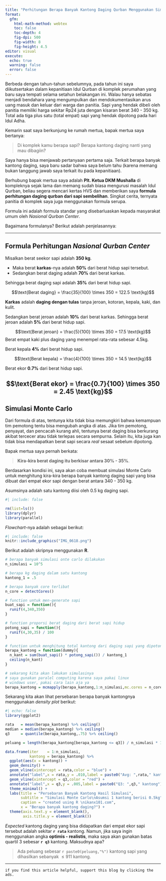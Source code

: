 ```yaml
---
title: "Perhitungan Berapa Banyak Kantong Daging Qurban Menggunakan Simulasi Monte Carlo"
format: 
  gfm:
    html-math-method: webtex
    toc: false
    toc-depth: 4
    fig-dpi: 500
    fig-width: 8
    fig-height: 4.5
editor: visual
execute:
  echo: true
  warning: false
  error: false
---
```


Berbeda dengan tahun-tahun sebelumnya, pada tahun ini saya diikutsertakan dalam kepanitiaan Idul Qurban di komplek perumahan yang baru saya tempati selama setahun belakangan ini. Walau hanya sebatas menjadi bendahara yang mengumpulkan dan mendokumentasikan arus uang masuk dan keluar dari warga dan panitia. Sapi yang hendak dibeli oleh panitia memiliki harga sekitar Rp24 juta dengan kisaran berat 340 - 350 kg. Total ada tiga plus satu (total empat) sapi yang hendak dipotong pada hari Idul Adha.

Kemarin saat saya berkunjung ke rumah mertua, bapak mertua saya bertanya:

> Di komplek kamu berapa sapi? Berapa kantong daging nanti yang mau dibagiin?

Saya hanya bisa menjawab pertanyaan pertama saja. Terkait berapa banyak kantong daging, saya baru sadar bahwa saya belum tahu (karena memang bukan tanggung jawab saya terkait itu pada kepanitiaan).

Berhubung bapak mertua saya adalah **Plt. Ketua DKM Mushalla** di kompleknya sejak lama dan memang sudah biasa mengurusi masalah Idul Qurban, beliau segera mencari kertas HVS dan memberikan saya **formula perhitungan daging qurban dari sapi sembelihan**. Singkat cerita, ternyata panitia di komplek saya juga menggunakan formula serupa.

Formula ini adalah formula standar yang disebarluaskan kepada masyarakat umum oleh *Nasional Qurban Center*.

Bagaimana formulanya? Berikut adalah penjelasannya:

------------------------------------------------------------------------

## Formula Perhitungan *Nasional Qurban Center*

Misalkan berat seekor sapi adalah **350 kg**.

-   Maka berat **karkas**-nya adalah **50%** dari berat hidup sapi tersebut.
-   Sedangkan berat daging adalah **70%** dari berat karkas.

Sehingga berat daging sapi adalah **35%** dari berat hidup sapi.

$$\text{Berat daging} = \frac{35}{100} \times 350 = 122.5 \text{kg}$$

**Karkas** adalah **daging dengan tulas** tanpa jeroan, kotoran, kepala, kaki, dan kulit.

Sedangkan berat jeroan adalah **10%** dari berat karkas. Sehingga berat jeroan adalah **5%** dari berat hidup sapi.

$$\text{Berat jeroan} = \frac{5}{100} \times 350 = 17.5 \text{kg}$$ Berat empat kaki plus daging yang menempel rata-rata sebesar $4.5 \text{kg}$.

Berat kepala **4%** dari berat hidup sapi.

$$\text{Berat kepala} = \frac{4}{100} \times 350 = 14.5 \text{kg}$$

Berat ekor **0.7%** dari berat hidup sapi.

## $$\text{Berat ekor} = \frac{0.7}{100} \times 350 = 2.45 \text{kg}$$

## Simulasi Monte Carlo

Dari formula di atas, tentunya kita tidak bisa memungkiri bahwa kemampuan tim pemotong tentu bisa mengubah angka di atas. Jika tim pemotong, penyayat, dan pencacah kurang ahli, tentunya berat daging bisa berkurang akibat tercecer atau tidak terlepas secara sempurna. Selain itu, kita juga kan tidak bisa mendapatkan berat sapi secara *real* sesaat sebelum dipotong.

Bapak mertua saya pernah berkata:

> **Kira-kira berat daging itu berkisar antara 30% - 35%**.

Berdasarkan kondisi ini, saya akan coba membuat simulasi Monte Carlo untuk menghitung kira-kira berapa banyak kantong daging sapi yang bisa dibuat dari empat ekor sapi dengan berat antara 340 - 350 kg.

Asumsinya adalah satu kantong diisi oleh 0.5 kg daging sapi.

```r
#| include: false

rm(list=ls())
library(dplyr)
library(parallel)
```

*Flowchart*-nya adalah sebagai berikut:

```r
#| include: false
knitr::include_graphics("IMG_0618.png")
```

Berikut adalah skripnya menggunakan **R**.

```r
# berapa banyak simulasi onte carlo dilakukan
n_simulasi = 10^5

# berapa kg daging dalam satu kantong
kantong_1 = .5

# berapa banyak core terlibat
n_core = detectCores()

# function untuk men-generate sapi
buat_sapi = function(){
  runif(4,340,350)
}

# function proporsi berat daging dari berat sapi hidup
potong_sapi = function(){
  runif(4,30,35) / 100
}

# function untuk menghitung total kantong dari daging sapi yang dipotong
berapa_kantong = function(dummy){
  n_kant = sum(buat_sapi() * potong_sapi()) / kantong_1
  ceiling(n_kant)
}

# sekarang kita akan lakukan simulasinya
# saya gunakan paralel computing karena saya pakai linux
# windows user, pakai cara lain aja ya
berapa_kantong = mcmapply(berapa_kantong,1:n_simulasi,mc.cores = n_core)
```

Sekarang kita akan lihat persebaran berapa banyak kantongnya menggunakan *density plot* berikut:

```r
#| echo: false
library(ggplot2)

rata   = mean(berapa_kantong) %>% ceiling()
median = median(berapa_kantong) %>% ceiling()
q3     = quantile(berapa_kantong,.75) %>% ceiling()

peluang = length(berapa_kantong[berapa_kantong <= q3]) / n_simulasi * 100

data.frame(iter    = 1:n_simulasi,
           kantong = berapa_kantong) %>% 
  ggplot(aes(x = kantong)) +
  geom_density() +
  geom_vline(xintercept = rata,color = "blue") +
  annotate("label",x = rata,y = .010,label = paste0("Avg: ",rata," kantong"),size = 2.5) +
  geom_vline(xintercept = q3,color = "red") +
  annotate("label",x = q3,y = .005,label = paste0("Q3: ",q3," kantong"),size = 2.5) +
  theme_minimal() +
  labs(title = "Persebaran Banyak Kantong Hasil Simulasi",
       subtitle = "Simulasi Monte Carlo\nAsumsi 1 kantong berisi 0.5kg",
       caption = "created using R \nikanx101.com",
       x = "Berapa banyak kantong daging?") +
  theme(axis.text.y = element_blank(),
        axis.title.y = element_blank())
```

*Expected* kantong daging yang bisa didapatkan dari empat ekor sapi tersebut adalah sekitar **`r rata`** kantong. Namun, jika saya ingin menggunakan angka **optimis - realistis**, maka saya akan gunakan batas quartil 3 sebesar **`r q3`** kantong. Maksudnya apa?

> Ada peluang sebesar `r paste0(peluang,"%")` kantong sapi yang dihasilkan sebanyak $\leq 911$ kantong.

------------------------------------------------------------------------

`if you find this article helpful, support this blog by clicking the ads.`
